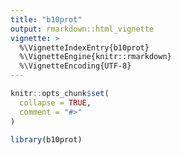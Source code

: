```yaml
---
title: "b10prot"
output: rmarkdown::html_vignette
vignette: >
  %\VignetteIndexEntry{b10prot}
  %\VignetteEngine{knitr::rmarkdown}
  %\VignetteEncoding{UTF-8}
---
```


```r
knitr::opts_chunk$set(
  collapse = TRUE,
  comment = "#>"
)
```

```r
library(b10prot)
```
